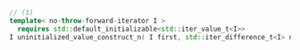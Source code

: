 ```cpp
// (1)
template< no-throw-forward-iterator I >
  requires std::default_initializable<std::iter_value_t<I>>
I uninitialized_value_construct_n( I first, std::iter_difference_t<I> n );
```
